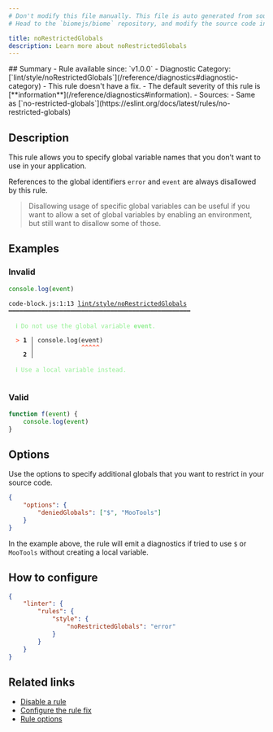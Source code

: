 ```yaml
---
# Don't modify this file manually. This file is auto generated from source, and you will lose your changes next time the website is built.
# Head to the `biomejs/biome` repository, and modify the source code in there.

title: noRestrictedGlobals
description: Learn more about noRestrictedGlobals
---
```


<Tabs>
<TabItem label="JavaScript (and super languages)" icon="seti:javascript">
## Summary
- Rule available since: `v1.0.0`
- Diagnostic Category: [`lint/style/noRestrictedGlobals`](/reference/diagnostics#diagnostic-category)
- This rule doesn't have a fix.
- The default severity of this rule is [**information**](/reference/diagnostics#information).
- Sources: 
  - Same as [`no-restricted-globals`](https://eslint.org/docs/latest/rules/no-restricted-globals)

## Description
This rule allows you to specify global variable names that you don’t want to use in your application.

References to the global identifiers `error` and `event` are always disallowed by this rule.

>Disallowing usage of specific global variables can be useful if you want to allow a set of
global variables by enabling an environment, but still want to disallow some of those.


## Examples

### Invalid

```js
console.log(event)
```

<pre class="language-text"><code class="language-text">code-block.js:1:13 <a href="https://biomejs.dev/linter/rules/no-restricted-globals">lint/style/noRestrictedGlobals</a> ━━━━━━━━━━━━━━━━━━━━━━━━━━━━━━━━━━━━━━━━━━━━━━━━━━<br /><br />  <strong><span style="color: lightgreen;">ℹ</span></strong> <span style="color: lightgreen;">Do not use the global variable </span><span style="color: lightgreen;"><strong>event</strong></span><span style="color: lightgreen;">.</span><br />  <br />  <strong><span style="color: Tomato;">&gt;</span></strong> <strong>1 │ </strong>console.log(event)<br />   <strong>   │ </strong>            <strong><span style="color: Tomato;">^</span></strong><strong><span style="color: Tomato;">^</span></strong><strong><span style="color: Tomato;">^</span></strong><strong><span style="color: Tomato;">^</span></strong><strong><span style="color: Tomato;">^</span></strong><br />    <strong>2 │ </strong><br />  <br />  <strong><span style="color: lightgreen;">ℹ</span></strong> <span style="color: lightgreen;">Use a local variable instead.</span><br />  <br /></code></pre>

### Valid

```js
function f(event) {
    console.log(event)
}
```

## Options

Use the options to specify additional globals that you want to restrict in your
source code.

```json
{
    "options": {
        "deniedGlobals": ["$", "MooTools"]
    }
}
```

In the example above, the rule will emit a diagnostics if tried to use `$` or `MooTools` without
creating a local variable.

## How to configure
```json title="biome.json"
{
	"linter": {
		"rules": {
			"style": {
				"noRestrictedGlobals": "error"
			}
		}
	}
}

```
## Related links

- [Disable a rule](/linter/#disable-a-rule)
- [Configure the rule fix](/linter#configure-the-rule-fix)
- [Rule options](/linter/#rule-options)

</TabItem>
</Tabs>

